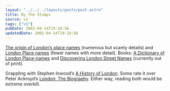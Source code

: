```yaml
---
layout: "../../../layouts/posts/post.astro"
title: By The Stumps
source: v1
tags: ["v1"]
pubDate: 2002-04-14T19:18:56
updatedDate: 2002-04-14T19:18:56
---
```


[The origin of London&#8217;s place names][1] (numerous but scanty details) and [London Place names][2] (fewer names with more detail). Books: [A Dictionary of London Place-names][3] and [Discovering London Street Names][4] (currently out of print).

Grappling with Stephen Inwood&#8217;s [A History of London][5]. Some rate it over Peter Ackroyd&#8217;s [London: The Biography][6]. Either way, reading both would be extreme overkill.

[1]: http://www.krysstal.com/londname.html "London Place Names on krysstal.com"
[2]: http://www.buchwald.dircon.co.uk/planam.html
[3]: http://www.amazon.co.uk/exec/obidos/ASIN/0192801066/ohsky "A Dictionary of London Place-names on amazon.co.uk"
[4]: http://www.amazon.co.uk/exec/obidos/ASIN/0747803099/ohsky "Discovering London Street Names on amazon.co.uk (currently out of print)"
[5]: http://www.amazon.co.uk/exec/obidos/ASIN/0333671546/ohsky "A History of London on amazon.co.uk"
[6]: http://www.amazon.co.uk/exec/obidos/ASIN/0099422581/ohsky "London: The Biography on amazon.co.uk"
